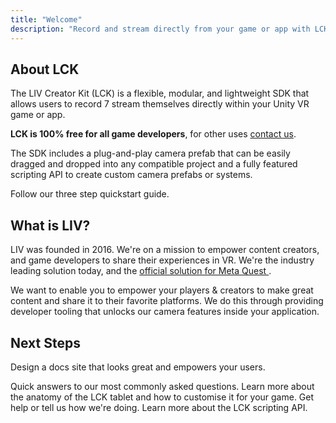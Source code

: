 ```yaml
---
title: "Welcome"
description: "Record and stream directly from your game or app with LCK."
---
```


## About LCK

The LIV Creator Kit (LCK) is a flexible, modular, and lightweight SDK that allows users to record 7 stream themselves directly within your Unity VR game or app. 

**LCK is 100% free for all game developers**, for other uses [contact us](/learn-more/contact-us). 

The SDK includes a plug-and-play camera prefab that can be easily dragged and dropped into any compatible project and a fully featured scripting API to create custom camera prefabs or systems.

<Card title="Start here" icon="rocket" horizontal="false" href="/installation">
  Follow our three step quickstart guide.
</Card>

## What is LIV?

LIV was founded in 2016. We're on a mission to empower content creators, and game developers to share their experiences in VR. We're the industry leading solution today, and the [official solution for Meta Quest ](https://developers.meta.com/horizon/blog/meta-quest-developer-LIV-mixed-reality-capture-support-sdk/).

We want to enable you to empower your players & creators to make great content and share it to their favorite platforms. We do this through providing developer tooling that unlocks our camera features inside your application.

## Next Steps

Design a docs site that looks great and empowers your users.

<Columns cols={2}>
  <Card title="Frequently Asked Questions" icon="question" href="/learn-more/faq">
    Quick answers to our most commonly asked questions.
  </Card>
  <Card title="Customising The Tablet" icon="palette" href="/customisation/tablet-intro">
    Learn more about the anatomy of the LCK tablet and how to customise it for your game.
  </Card>
  <Card title="Contact Us" icon="map" href="/learn-more/contact-us">
    Get help or tell us how we're doing.
  </Card>
  <Card title="API documentation" icon="terminal" href="/api-reference/introduction">
    Learn more about the LCK scripting API.
  </Card>
</Columns>